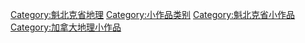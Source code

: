 [[Category:魁北克省地理|Category:魁北克省地理]]
[[Category:小作品类别|Category:小作品类别]]
[[Category:魁北克省小作品|Category:魁北克省小作品]]
[[Category:加拿大地理小作品|Category:加拿大地理小作品]]
